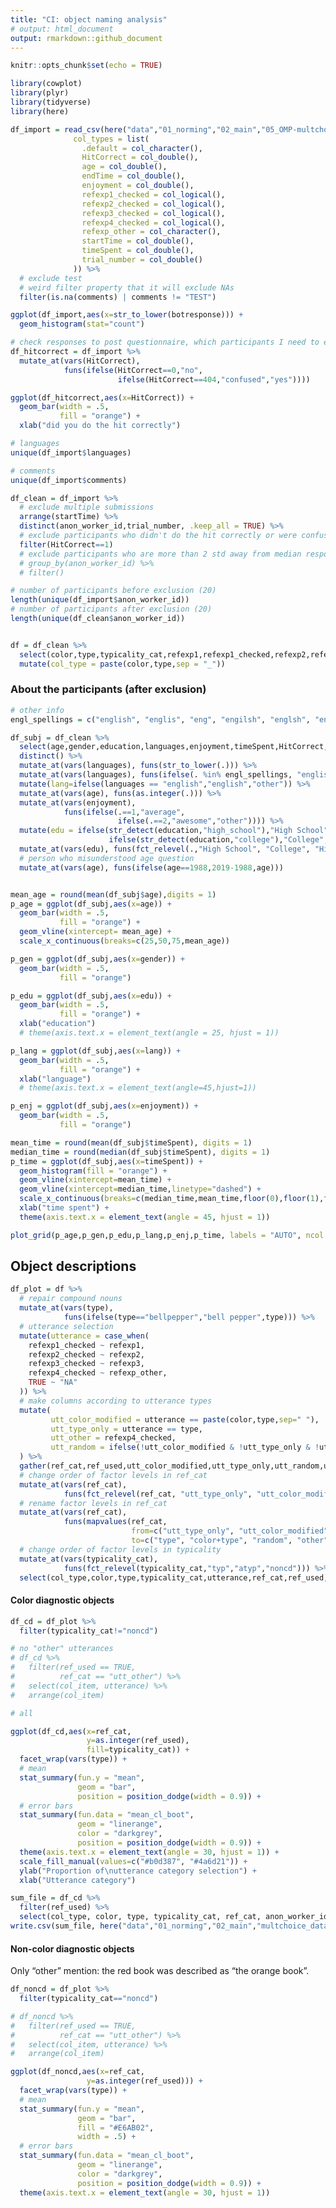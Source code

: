 ```yaml
---
title: "CI: object naming analysis"
# output: html_document
output: rmarkdown::github_document
---
```


```r
knitr::opts_chunk$set(echo = TRUE)
```

```r
library(cowplot)
library(plyr)
library(tidyverse)
library(here)

df_import = read_csv(here("data","01_norming","02_main","05_OMP-multchoice","data.csv"),
              col_types = list(
                .default = col_character(),
                HitCorrect = col_double(),
                age = col_double(),
                endTime = col_double(),
                enjoyment = col_double(),
                refexp1_checked = col_logical(),
                refexp2_checked = col_logical(),
                refexp3_checked = col_logical(),
                refexp4_checked = col_logical(),
                refexp_other = col_character(),
                startTime = col_double(),
                timeSpent = col_double(),
                trial_number = col_double()
              )) %>%
  # exclude test
  # weird filter property that it will exclude NAs
  filter(is.na(comments) | comments != "TEST")
```

```r
ggplot(df_import,aes(x=str_to_lower(botresponse))) +
  geom_histogram(stat="count")
```

```r
# check responses to post questionnaire, which participants I need to exclude (e.g., HitCorrect and NativeLanguage)
df_hitcorrect = df_import %>% 
  mutate_at(vars(HitCorrect),
            funs(ifelse(HitCorrect==0,"no",
                        ifelse(HitCorrect==404,"confused","yes"))))

ggplot(df_hitcorrect,aes(x=HitCorrect)) +
  geom_bar(width = .5,
           fill = "orange") +
  xlab("did you do the hit correctly")

# languages
unique(df_import$languages)

# comments
unique(df_import$comments)
```


```r

df_clean = df_import %>% 
  # exclude multiple submissions
  arrange(startTime) %>% 
  distinct(anon_worker_id,trial_number, .keep_all = TRUE) %>% 
  # exclude participants who didn't do the hit correctly or were confused (self reportedly)
  filter(HitCorrect==1)
  # exclude participants who are more than 2 std away from median responses
  # group_by(anon_worker_id) %>%
  # filter()

# number of participants before exclusion (20)
length(unique(df_import$anon_worker_id))
# number of participants after exclusion (20)
length(unique(df_clean$anon_worker_id))


df = df_clean %>%
  select(color,type,typicality_cat,refexp1,refexp1_checked,refexp2,refexp2_checked,refexp3,refexp3_checked,refexp4_checked,refexp_other,trial_number,anon_worker_id) %>% 
  mutate(col_type = paste(color,type,sep = "_"))
```


### About the participants (after exclusion)

```r
# other info
engl_spellings = c("english", "englis", "eng", "engilsh", "englsh", "en")

df_subj = df_clean %>% 
  select(age,gender,education,languages,enjoyment,timeSpent,HitCorrect,comments,anon_worker_id) %>% 
  distinct() %>% 
  mutate_at(vars(languages), funs(str_to_lower(.))) %>% 
  mutate_at(vars(languages), funs(ifelse(. %in% engl_spellings, "english", .))) %>% 
  mutate(lang=ifelse(languages == "english","english","other")) %>% 
  mutate_at(vars(age), funs(as.integer(.))) %>% 
  mutate_at(vars(enjoyment), 
            funs(ifelse(.==1,"average",
                        ifelse(.==2,"awesome","other")))) %>% 
  mutate(edu = ifelse(str_detect(education,"high_school"),"High School",
                      ifelse(str_detect(education,"college"),"College","Higher"))) %>% 
  mutate_at(vars(edu), funs(fct_relevel(.,"High School", "College", "Higher"))) %>% 
  # person who misunderstood age question
  mutate_at(vars(age), funs(ifelse(age==1988,2019-1988,age)))


mean_age = round(mean(df_subj$age),digits = 1)
p_age = ggplot(df_subj,aes(x=age)) +
  geom_bar(width = .5,
           fill = "orange") +
  geom_vline(xintercept= mean_age) +
  scale_x_continuous(breaks=c(25,50,75,mean_age))

p_gen = ggplot(df_subj,aes(x=gender)) +
  geom_bar(width = .5,
           fill = "orange")

p_edu = ggplot(df_subj,aes(x=edu)) +
  geom_bar(width = .5,
           fill = "orange") +
  xlab("education")
  # theme(axis.text.x = element_text(angle = 25, hjust = 1))

p_lang = ggplot(df_subj,aes(x=lang)) +
  geom_bar(width = .5,
           fill = "orange") +
  xlab("language")
  # theme(axis.text.x = element_text(angle=45,hjust=1))

p_enj = ggplot(df_subj,aes(x=enjoyment)) +
  geom_bar(width = .5,
           fill = "orange")

mean_time = round(mean(df_subj$timeSpent), digits = 1)
median_time = round(median(df_subj$timeSpent), digits = 1)
p_time = ggplot(df_subj,aes(x=timeSpent)) +
  geom_histogram(fill = "orange") +
  geom_vline(xintercept=mean_time) +
  geom_vline(xintercept=median_time,linetype="dashed") +
  scale_x_continuous(breaks=c(median_time,mean_time,floor(0),floor(1),floor(2),floor(3),floor(5),floor(10))) +
  xlab("time spent") +
  theme(axis.text.x = element_text(angle = 45, hjust = 1))

plot_grid(p_age,p_gen,p_edu,p_lang,p_enj,p_time, labels = "AUTO", ncol = 2, align = 'v')

```

## Object descriptions

```r
df_plot = df %>%
  # repair compound nouns
  mutate_at(vars(type), 
            funs(ifelse(type=="bellpepper","bell pepper",type))) %>% 
  # utterance selection
  mutate(utterance = case_when(
    refexp1_checked ~ refexp1,
    refexp2_checked ~ refexp2,
    refexp3_checked ~ refexp3,
    refexp4_checked ~ refexp_other,
    TRUE ~ "NA"
  )) %>% 
  # make columns according to utterance types
  mutate(
         utt_color_modified = utterance == paste(color,type,sep=" "),
         utt_type_only = utterance == type,
         utt_other = refexp4_checked,
         utt_random = ifelse(!utt_color_modified & !utt_type_only & !utt_other, T, F)
  ) %>%
  gather(ref_cat,ref_used,utt_color_modified,utt_type_only,utt_random,utt_other) %>%
  # change order of factor levels in ref_cat
  mutate_at(vars(ref_cat), 
            funs(fct_relevel(ref_cat, "utt_type_only", "utt_color_modified", "utt_random", "utt_other"))) %>%
  # rename factor levels in ref_cat
  mutate_at(vars(ref_cat),
            funs(mapvalues(ref_cat, 
                           from=c("utt_type_only", "utt_color_modified", "utt_random", "utt_other"),
                           to=c("type", "color+type", "random", "other")))) %>% 
  # change order of factor levels in typicality
  mutate_at(vars(typicality_cat),
            funs(fct_relevel(typicality_cat,"typ","atyp","noncd"))) %>% 
  select(col_type,color,type,typicality_cat,utterance,ref_cat,ref_used,trial_number,anon_worker_id)
```


#### Color diagnostic objects

```r

df_cd = df_plot %>% 
  filter(typicality_cat!="noncd")

# no "other" utterances
# df_cd %>% 
#   filter(ref_used == TRUE,
#          ref_cat == "utt_other") %>% 
#   select(col_item, utterance) %>% 
#   arrange(col_item)

# all

ggplot(df_cd,aes(x=ref_cat,
                 y=as.integer(ref_used),
                 fill=typicality_cat)) +
  facet_wrap(vars(type)) +
  # mean
  stat_summary(fun.y = "mean",
               geom = "bar",
               position = position_dodge(width = 0.9)) +
  # error bars 
  stat_summary(fun.data = "mean_cl_boot",
               geom = "linerange",
               color = "darkgrey",
               position = position_dodge(width = 0.9)) +
  theme(axis.text.x = element_text(angle = 30, hjust = 1)) +
  scale_fill_manual(values=c("#b0d387", "#4a6d21")) +
  ylab("Proportion of\nutterance category selection") +
  xlab("Utterance category")

sum_file = df_cd %>%
  filter(ref_used) %>% 
  select(col_type, color, type, typicality_cat, ref_cat, anon_worker_id)
write.csv(sum_file, here("data","01_norming","02_main","multchoice_data.csv"), row.names = FALSE)

```


#### Non-color diagnostic objects

Only "other" mention: the red book was described as "the orange book".

```r

df_noncd = df_plot %>% 
  filter(typicality_cat=="noncd")

# df_noncd %>% 
#   filter(ref_used == TRUE,
#          ref_cat == "utt_other") %>% 
#   select(col_item, utterance) %>% 
#   arrange(col_item)

ggplot(df_noncd,aes(x=ref_cat,
                 y=as.integer(ref_used))) +
  facet_wrap(vars(type)) +
  # mean
  stat_summary(fun.y = "mean",
               geom = "bar",
               fill = "#E6AB02",
               width = .5) +
  # error bars 
  stat_summary(fun.data = "mean_cl_boot",
               geom = "linerange",
               color = "darkgrey",
               position = position_dodge(width = 0.9)) +
  theme(axis.text.x = element_text(angle = 30, hjust = 1))

```



